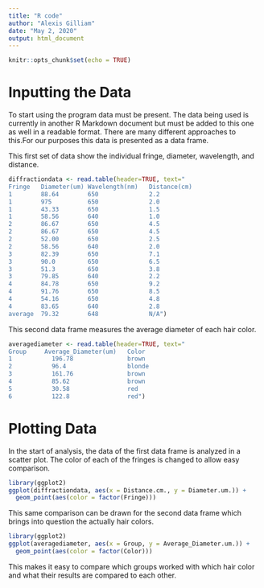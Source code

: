 ```yaml
---
title: "R code"
author: "Alexis Gilliam"
date: "May 2, 2020"
output: html_document
---
```


```r
knitr::opts_chunk$set(echo = TRUE)
```

# Inputting the Data
To start using the program data must be present. The data being used is currently in another R Markdown document but must be added to this one as well in a readable format. There are many different approaches to this.For our purposes this data is presented as a data frame.

This first set of data show the individual fringe, diameter, wavelength, and distance.
```r
diffractiondata <- read.table(header=TRUE, text="
Fringe   Diameter(um) Wavelength(nm)   Distance(cm)   
1        88.64        650              2.2
1        975          650              2.0
1        43.33        650              1.5
1        58.56        640              1.0
2        86.67        650              4.5
2        86.67        650              4.5
2        52.00        650              2.5
2        58.56        640              2.0
3        82.39        650              7.1
3        90.0         650              6.5
3        51.3         650              3.8
3        79.85        640              2.2
4        84.78        650              9.2
4        91.76        650              8.5
4        54.16        650              4.8
4        83.65        640              2.8
average  79.32        648              N/A")    
```

This second data frame measures the average diameter of each hair color. 
```r
averagediameter <- read.table(header=TRUE, text="
Group     Average_Diameter(um)   Color
1           196.78               brown
2           96.4                 blonde
3           161.76               brown
4           85.62                brown
5           30.58                red
6           122.8                red")
```
# Plotting Data 

In the start of analysis, the data of the first data frame is analyzed in a scatter plot. The color of each of the fringes is changed to allow easy comparison.

```r
library(ggplot2)
ggplot(diffractiondata, aes(x = Distance.cm., y = Diameter.um.)) + 
  geom_point(aes(color = factor(Fringe)))
```

This same comparison can be drawn for the second data frame which brings into question the actually hair colors.

```r
library(ggplot2)
ggplot(averagediameter, aes(x = Group, y = Average_Diameter.um.)) +
  geom_point(aes(color = factor(Color)))
```

This makes it easy to compare which groups worked with which hair color and what their results are compared to each other. 